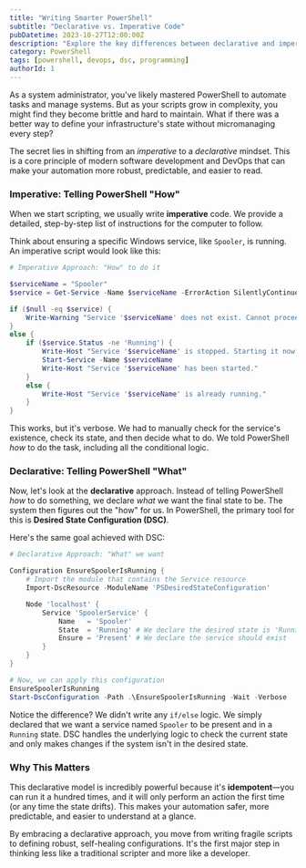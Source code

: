 ```yaml
---
title: "Writing Smarter PowerShell"
subtitle: "Declarative vs. Imperative Code"
pubDatetime: 2023-10-27T12:00:00Z
description: "Explore the key differences between declarative and imperative programming paradigms in PowerShell. Understand how Desired State Configuration (DSC) leverages the declarative model for more robust automation."
category: PowerShell
tags: [powershell, devops, dsc, programming]
authorId: 1
---
```


As a system administrator, you've likely mastered PowerShell to automate tasks and manage systems. But as your scripts grow in complexity, you might find they become brittle and hard to maintain. What if there was a better way to define your infrastructure's state without micromanaging every step?

The secret lies in shifting from an _imperative_ to a _declarative_ mindset. This is a core principle of modern software development and DevOps that can make your automation more robust, predictable, and easier to read.

### Imperative: Telling PowerShell "How"

When we start scripting, we usually write **imperative** code. We provide a detailed, step-by-step list of instructions for the computer to follow.

Think about ensuring a specific Windows service, like `Spooler`, is running. An imperative script would look like this:

```powershell
# Imperative Approach: "How" to do it

$serviceName = "Spooler"
$service = Get-Service -Name $serviceName -ErrorAction SilentlyContinue

if ($null -eq $service) {
    Write-Warning "Service '$serviceName' does not exist. Cannot proceed."
}
else {
    if ($service.Status -ne 'Running') {
        Write-Host "Service '$serviceName' is stopped. Starting it now..."
        Start-Service -Name $serviceName
        Write-Host "Service '$serviceName' has been started."
    }
    else {
        Write-Host "Service '$serviceName' is already running."
    }
}
```

This works, but it's verbose. We had to manually check for the service's existence, check its state, and then decide what to do. We told PowerShell _how_ to do the task, including all the conditional logic.

### Declarative: Telling PowerShell "What"

Now, let's look at the **declarative** approach. Instead of telling PowerShell _how_ to do something, we declare _what_ we want the final state to be. The system then figures out the "how" for us. In PowerShell, the primary tool for this is **Desired State Configuration (DSC)**.

Here's the same goal achieved with DSC:

```powershell
# Declarative Approach: "What" we want

Configuration EnsureSpoolerIsRunning {
    # Import the module that contains the Service resource
    Import-DscResource -ModuleName 'PSDesiredStateConfiguration'

    Node 'localhost' {
        Service 'SpoolerService' {
            Name   = 'Spooler'
            State  = 'Running' # We declare the desired state is 'Running'
            Ensure = 'Present' # We declare the service should exist
        }
    }
}

# Now, we can apply this configuration
EnsureSpoolerIsRunning
Start-DscConfiguration -Path .\EnsureSpoolerIsRunning -Wait -Verbose
```

Notice the difference? We didn't write any `if/else` logic. We simply declared that we want a service named `Spooler` to be present and in a `Running` state. DSC handles the underlying logic to check the current state and only makes changes if the system isn't in the desired state.

### Why This Matters

This declarative model is incredibly powerful because it's **idempotent**—you can run it a hundred times, and it will only perform an action the first time (or any time the state drifts). This makes your automation safer, more predictable, and easier to understand at a glance.

By embracing a declarative approach, you move from writing fragile scripts to defining robust, self-healing configurations. It's the first major step in thinking less like a traditional scripter and more like a developer.
